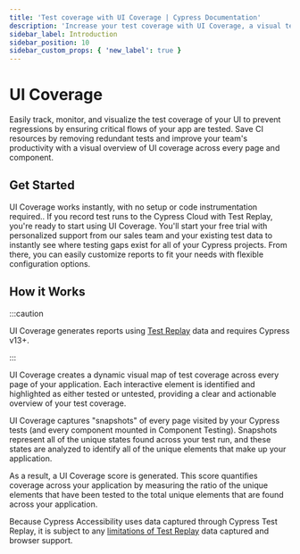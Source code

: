 ```yaml
---
title: 'Test coverage with UI Coverage | Cypress Documentation'
description: 'Increase your test coverage with UI Coverage, a visual test coverage report based on the interactive elements that make up your application.'
sidebar_label: Introduction
sidebar_position: 10
sidebar_custom_props: { 'new_label': true }
---
```


# UI Coverage

Easily track, monitor, and visualize the test coverage of your UI to prevent regressions by ensuring critical flows of your app are tested. Save CI resources by removing redundant tests and improve your team's productivity with a visual overview of UI coverage across every page and component.


<Btn label="Request trial ➜" variant="purple-dark" href="https://www.cypress.io/ui-coverage?utm_medium=intro-cta&utm_source=docs.cypress.io&utm_content=Request%20trial"/>
<Btn label="See a demo" icon="action-play-small" href="https://go.cypress.io/hubfs/App%20Quality%20Products/UI%20Coverage/ui_coverage__overview_and_demo%20(1080p).mp4" />
<Btn label=" Explore an example project" icon="object-tested-element" href="https://on.cypress.io/rwa-ui-coverage-views?utm_source=docs.cypress.io&utm_medium=intro-cta&utm_content=Explore%20an%20example%20project" />

<DocsImage
  src="/img/ui-coverage/get-started/uicov-docs-1.gif"
  alt="UI Coverage demo showing UI of Cloud product"
  noBorder="true"
/>

## Get Started

UI Coverage works instantly, with no setup or code instrumentation required.. If you record test runs to the Cypress Cloud with Test Replay, you're ready to start using UI Coverage. 
You'll start your free trial with personalized support from our sales team and your existing test data to instantly see where testing gaps exist for all of your Cypress projects. 
From there, you can easily customize reports to fit your needs with flexible configuration options.


## How it Works

:::caution

UI Coverage generates reports using [Test Replay](/cloud/features/test-replay) data and requires Cypress v13+.

:::

UI Coverage creates a dynamic visual map of test coverage across every page of your application. Each interactive element is identified and highlighted as either tested or untested, providing a clear and actionable overview of your test coverage.

UI Coverage captures "snapshots" of every page visited by your Cypress tests (and every component mounted in Component Testing). Snapshots represent all of the unique states found across your test run, and these states are analyzed to identify all of the unique elements that make up your application.

As a result, a UI Coverage score is generated. This score quantifies coverage across your application by measuring the ratio of the unique elements that have been tested to the total unique elements that are found across your application.

Because Cypress Accessibility uses data captured through Cypress Test Replay, it is subject to any [limitations of Test Replay](https://docs.cypress.io/faq/questions/cloud-faq#Is-everything-captured-and-replayed-in-Test-Replay) data captured and browser support.

